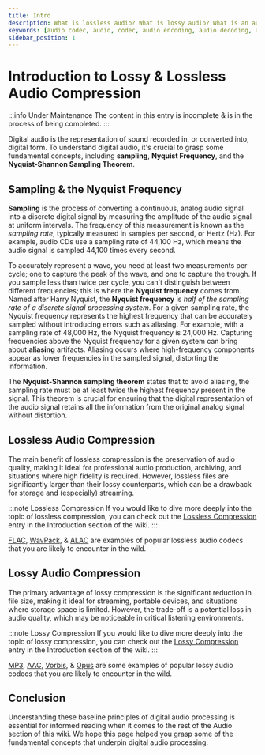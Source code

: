 ```yaml
---
title: Intro
description: What is lossless audio? What is lossy audio? What is an audio codec? This entry serves as an intro to digital audio processing.
keywords: [audio codec, audio, codec, audio encoding, audio decoding, audio compression, audio quality, audio formats, audio file formats, audio file, audio file type, audio file extension, audio file format, audio file types, audio file formats]
sidebar_position: 1
---
```


# Introduction to Lossy & Lossless Audio Compression

:::info Under Maintenance
The content in this entry is incomplete & is in the process of being completed.
:::

Digital audio is the representation of sound recorded in, or converted into, digital form. To understand digital audio, it's crucial to grasp some fundamental concepts, including **sampling**, **Nyquist Frequency**, and the **Nyquist-Shannon Sampling Theorem**.

## Sampling & the Nyquist Frequency

**Sampling** is the process of converting a continuous, analog audio signal into a discrete digital signal by measuring the amplitude of the audio signal at uniform intervals. The frequency of this measurement is known as the *sampling rate*, typically measured in samples per second, or Hertz (Hz). For example, audio CDs use a sampling rate of 44,100 Hz, which means the audio signal is sampled 44,100 times every second.

To accurately represent a wave, you need at least two measurements per cycle; one to capture the peak of the wave, and one to capture the trough. If you sample less than twice per cycle, you can't distinguish between different frequencies; this is where the **Nyquist frequency** comes from. Named after Harry Nyquist, the **Nyquist frequency** is *half of the sampling rate of a discrete signal processing system*. For a given sampling rate, the Nyquist frequency represents the highest frequency that can be accurately sampled without introducing errors such as aliasing. For example, with a sampling rate of 48,000 Hz, the Nyquist frequency is 24,000 Hz. Capturing frequencies above the Nyquist frequency for a given system can bring about **aliasing** artifacts. Aliasing occurs where high-frequency components appear as lower frequencies in the sampled signal, distorting the information.

The **Nyquist-Shannon sampling theorem** states that to avoid aliasing, the sampling rate must be at least twice the highest frequency present in the signal. This theorem is crucial for ensuring that the digital representation of the audio signal retains all the information from the original analog signal without distortion.

## Lossless Audio Compression

The main benefit of lossless compression is the preservation of audio quality, making it ideal for professional audio production, archiving, and situations where high fidelity is required. However, lossless files are significantly larger than their lossy counterparts, which can be a drawback for storage and (especially) streaming.

:::note Lossless Compression
If you would like to dive more deeply into the topic of lossless compression, you can check out the [Lossless Compression](../introduction/lossless.mdx) entry in the Introduction section of the wiki.
:::

[FLAC](./FLAC.mdx), [WavPack](./WavPack.mdx), & [ALAC](./ALAC.mdx) are examples of popular lossless audio codecs that you are likely to encounter in the wild.

## Lossy Audio Compression

The primary advantage of lossy compression is the significant reduction in file size, making it ideal for streaming, portable devices, and situations where storage space is limited. However, the trade-off is a potential loss in audio quality, which may be noticeable in critical listening environments.

:::note Lossy Compression
If you would like to dive more deeply into the topic of lossy compression, you can check out the [Lossy Compression](../introduction/lossy.mdx) entry in the Introduction section of the wiki.
:::

[MP3](./MP3.mdx), [AAC](./AAC.mdx), [Vorbis](./Vorbis.mdx), & [Opus](./Opus.mdx) are some examples of popular lossy audio codecs that you are likely to encounter in the wild.

## Conclusion

Understanding these baseline principles of digital audio processing is essential for informed reading when it comes to the rest of the Audio section of this wiki. We hope this page helped you grasp some of the fundamental concepts that underpin digital audio processing.
